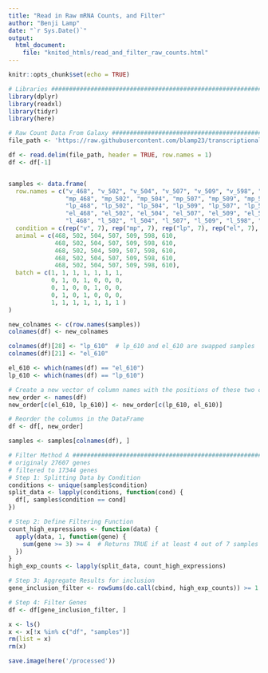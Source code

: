 ```yaml
---
title: "Read in Raw mRNA Counts, and Filter"
author: "Benji Lamp"
date: "`r Sys.Date()`"
output:
  html_document:
    file: "knited_htmls/read_and_filter_raw_counts.html"
---
```


```r
knitr::opts_chunk$set(echo = TRUE)
```

```r
# Libraries #####################################################################
library(dplyr)
library(readxl)
library(tidyr)
library(here)

```


```r
# Raw Count Data From Galaxy #####################################################
file_path <- 'https://raw.githubusercontent.com/blamp23/transcriptional_dynamics_of_bov_mam/main/mRNA/raw_data/mRNA_raw_counts.tabular'

df <- read.delim(file_path, header = TRUE, row.names = 1)
df <- df[-1]


samples <- data.frame(
  row.names = c("v_468", "v_502", "v_504", "v_507", "v_509", "v_598", "v_610", 
                "mp_468", "mp_502", "mp_504", "mp_507", "mp_509", "mp_598", "mp_610",
                "lp_468", "lp_502", "lp_504", "lp_509", "lp_507", "lp_598", "lp_610",
                "el_468", "el_502", "el_504", "el_507", "el_509", "el_598", "el_610",
                "l_468", "l_502", "l_504", "l_507", "l_509", "l_598", "l_610"),
  condition = c(rep("v", 7), rep("mp", 7), rep("lp", 7), rep("el", 7), rep("l", 7)),
  animal = c(468, 502, 504, 507, 509, 598, 610,
             468, 502, 504, 507, 509, 598, 610,
             468, 502, 504, 509, 507, 598, 610,
             468, 502, 504, 507, 509, 598, 610,
             468, 502, 504, 507, 509, 598, 610),
  batch = c(1, 1, 1, 1, 1, 1, 1, 
            0, 1, 0, 1, 0, 0, 0,
            0, 1, 0, 0, 1, 0, 0,
            0, 1, 0, 1, 0, 0, 0, 
            1, 1, 1, 1, 1, 1, 1 )
)

new_colnames <- c(row.names(samples))
colnames(df) <- new_colnames

colnames(df)[28] <- "lp_610"  # lp_610 and el_610 are swapped samples
colnames(df)[21] <- "el_610"

el_610 <- which(names(df) == "el_610")
lp_610 <- which(names(df) == "lp_610")

# Create a new vector of column names with the positions of these two columns swapped
new_order <- names(df)
new_order[c(el_610, lp_610)] <- new_order[c(lp_610, el_610)]

# Reorder the columns in the DataFrame
df <- df[, new_order]

samples <- samples[colnames(df), ]
```


```r
# Filter Method A ##############################################################
# originaly 27607 genes
# filtered to 17344 genes
# Step 1: Splitting Data by Condition
conditions <- unique(samples$condition)
split_data <- lapply(conditions, function(cond) {
  df[, samples$condition == cond]
})

# Step 2: Define Filtering Function
count_high_expressions <- function(data) {
  apply(data, 1, function(gene) {
    sum(gene >= 3) >= 4  # Returns TRUE if at least 4 out of 7 samples have counts ≥ 3
  })
}
high_exp_counts <- lapply(split_data, count_high_expressions)

# Step 3: Aggregate Results for inclusion
gene_inclusion_filter <- rowSums(do.call(cbind, high_exp_counts)) >= 1 # If 1/5 timepoints meet crit, gene is included

# Step 4: Filter Genes
df <- df[gene_inclusion_filter, ]
```

```r
x <- ls()
x <- x[!x %in% c("df", "samples")]
rm(list = x)
rm(x)

save.image(here('/processed'))
```


